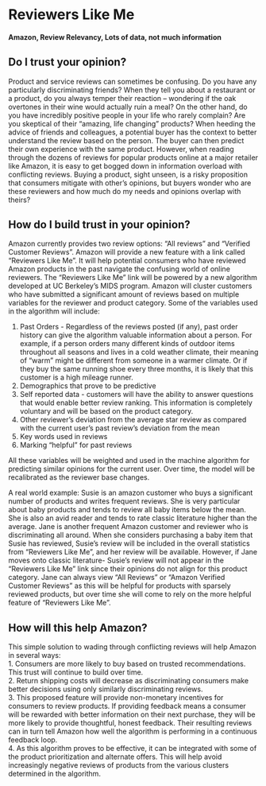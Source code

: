 # Reviewers Like Me 
#### Amazon, Review Relevancy, Lots of data, not much information

## Do I trust your opinion?
Product and service reviews can sometimes be confusing.  Do you have any particularly discriminating friends?  When they tell you about a restaurant or a product, do you always temper their reaction – wondering if the oak overtones in their wine would actually ruin a meal?  On the other hand, do you have incredibly positive people in your life who rarely complain?  Are you skeptical of their "amazing, life changing" products?   When heeding the advice of friends and colleagues, a potential buyer has the context to better understand the review based on the person.  The buyer can then predict their own experience with the same product.  However, when reading through the dozens of reviews for popular products online at a major retailer like Amazon, it is easy to get bogged down in information overload with conflicting reviews.  Buying a product, sight unseen, is a risky proposition that consumers mitigate with other's opinions, but buyers wonder who are these reviewers and how much do my needs and opinions overlap with theirs?

## How do I build trust in your opinion? 
Amazon currently provides two review options: "All reviews " and "Verified Customer Reviews".  Amazon will provide a new feature with a link called "Reviewers Like Me".  It will help potential consumers who have reviewed Amazon products in the past navigate the confusing world of online reviewers.  The "Reviewers Like Me" link will be powered by a new algorithm developed at UC Berkeley's MIDS program.  Amazon will cluster customers who have submitted a significant amount of reviews based on multiple variables for the reviewer and product category.  Some of the variables used in the algorithm will include:       

1. Past Orders - Regardless of the reviews posted (if any), past order history can give the algorithm valuable information about a person.  For example, if a person orders many different kinds of outdoor items throughout all seasons and lives in a cold weather climate, their meaning of "warm" might be different from someone in a warmer climate.  Or if they buy the same running shoe every three months, it is likely that this customer is a high mileage runner. 
2. Demographics that prove to be predictive  
3. Self reported data - customers will have the ability to answer questions that would enable better review ranking.  This information is completely voluntary and will be based on the product category.     
4. Other reviewer's deviation from the average star review as compared with the current user's past review's deviation from the mean   
5. Key words used in reviews    
6. Marking "helpful" for past reviews    

All these variables will be weighted and used in the machine algorithm for predicting similar opinions for the current user.  Over time, the model will be recalibrated as the reviewer base changes.

A real world example: Susie is an amazon customer who buys a significant number of products and writes frequent reviews.  She is very particular about baby products and tends to review all baby items below the mean.  She is also an avid reader and tends to rate classic literature higher than the average.  Jane is another frequent Amazon customer and reviewer who is discriminating all around.  When she considers purchasing a baby item that Susie has reviewed, Susie's review will be included in the overall statistics from "Reviewers Like Me", and her review will be available.  However, if Jane moves onto classic literature- Susie's review will not appear in the “Reviewers Like Me” link since their opinions do not align for this product category.  Jane can always view "All Reviews" or "Amazon Verified Customer Reviews" as this will be helpful for products with sparsely reviewed products, but over time she will come to rely on the more helpful feature of “Reviewers Like Me”.


## How will this help Amazon?
This simple solution to wading through conflicting reviews will help Amazon in several ways:       
1.  Consumers are more likely to buy based on trusted recommendations.  This trust will continue to build over time.      
2.  Return shipping costs will decrease as discriminating consumers make better decisions using only similarly discriminating reviews.   
3.  This proposed feature will provide non-monetary incentives for consumers to review products.  If providing feedback means a consumer will be rewarded with better information on their next purchase, they will be more likely to provide thoughtful, honest feedback.  Their resulting reviews can in turn tell Amazon how well the algorithm is performing in a continuous feedback loop.    
4.  As this algorithm proves to be effective, it can be integrated with some of the product prioritization and alternate offers.  This will help avoid increasingly negative reviews of products from the various clusters determined in the algorithm.   

